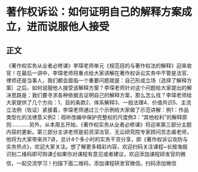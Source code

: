 # 著作权诉讼：如何证明自己的解释方案成立，进而说服他人接受
## 正文
《著作权实务从业者必修课》李琛老师单元《规范目的与著作权法的解释》迎来收官！在最后一讲中，李琛老师将重点给大家讲解在著作权诉讼实务中不管是法官、律师还是当事人，我们都会面临一个重要问题就是：自己形成立场（选择了解释方案）之后，如何说服他人接受该解释方案？李琛老师针对这个问题给大家提出的解决思路是：我们要寻求各种依据去证明自己的解释方案，那么怎么找？李琛老师给大家提供了几个方向：1、目的条款2、体系解释3、一般法理4、价值共识5、主流立法例（佐证）紧接着，李琛老师通过三个示例给大家做了示范讲解：例1：作品类型化的法律意义例2：视听改编中保护完整权的尺度例3：“其他权利”的解释原则…………另外，从本周五开始，《著作权实务从业者必修课》将迎来第三部分主题内容的更新。第三部分主讲老师是前资深法官、无讼研究院专家顾问苏志甫老师，他将为大家带来共7讲，总计4个多小时的实务干货分享，即《著作权诉讼攻防与实务热点》，欢迎大家关注。想了解更多精彩内容，欢迎扫码关注课程~长按海报识别二维码即可购课☝如果你对课程有意见或者建议，欢迎添加课程研发官的微信，一起交流学习！扫描下面二维码，添加课程研发官微信。扫码添加微信